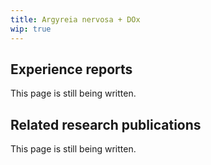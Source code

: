 ---
title: Argyreia nervosa + DOx
wip: true
---

## Experience reports

This page is still being written.

## Related research publications

This page is still being written.

